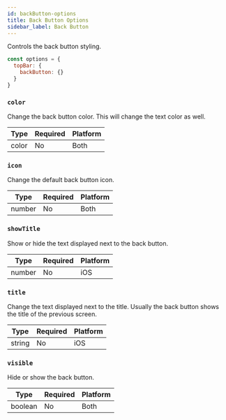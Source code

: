 ```yaml
---
id: backButton-options
title: Back Button Options
sidebar_label: Back Button
---
```


Controls the back button styling.

```js
const options = {
  topBar: {
    backButton: {}
  }
}
```

### `color`
Change the back button color. This will change the text color as well.

| Type  | Required | Platform |
| ----- | -------- | -------- |
| color | No       | Both     |

### `icon`
Change the default back button icon.

| Type   | Required | Platform |
| ------ | -------- | -------- |
| number | No       | Both     |

### `showTitle`
Show or hide the text displayed next to the back button.

| Type   | Required | Platform |
| ------ | -------- | -------- |
| number | No       | iOS      |

### `title`
Change the text displayed next to the title. Usually the back button shows the title of the previous screen.

| Type   | Required | Platform |
| ------ | -------- | -------- |
| string | No       | iOS      |

### `visible`
Hide or show the back button.

| Type    | Required | Platform |
| ------- | -------- | -------- |
| boolean | No       | Both     |
